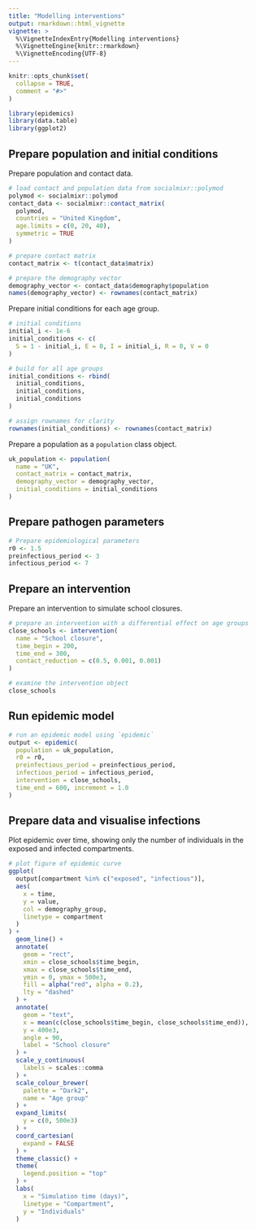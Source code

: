 ```yaml
---
title: "Modelling interventions"
output: rmarkdown::html_vignette
vignette: >
  %\VignetteIndexEntry{Modelling interventions}
  %\VignetteEngine{knitr::rmarkdown}
  %\VignetteEncoding{UTF-8}
---
```


```r
knitr::opts_chunk$set(
  collapse = TRUE,
  comment = "#>"
)
```

```r
library(epidemics)
library(data.table)
library(ggplot2)
```

## Prepare population and initial conditions

Prepare population and contact data.

```r
# load contact and population data from socialmixr::polymod
polymod <- socialmixr::polymod
contact_data <- socialmixr::contact_matrix(
  polymod,
  countries = "United Kingdom",
  age.limits = c(0, 20, 40),
  symmetric = TRUE
)

# prepare contact matrix
contact_matrix <- t(contact_data$matrix)

# prepare the demography vector
demography_vector <- contact_data$demography$population
names(demography_vector) <- rownames(contact_matrix)
```

Prepare initial conditions for each age group.

```r
# initial conditions
initial_i <- 1e-6
initial_conditions <- c(
  S = 1 - initial_i, E = 0, I = initial_i, R = 0, V = 0
)

# build for all age groups
initial_conditions <- rbind(
  initial_conditions,
  initial_conditions,
  initial_conditions
)

# assign rownames for clarity
rownames(initial_conditions) <- rownames(contact_matrix)
```

Prepare a population as a `population` class object.

```r
uk_population <- population(
  name = "UK",
  contact_matrix = contact_matrix,
  demography_vector = demography_vector,
  initial_conditions = initial_conditions
)
```

## Prepare pathogen parameters

```r
# Prepare epidemiological parameters
r0 <- 1.5
preinfectious_period <- 3
infectious_period <- 7
```

## Prepare an intervention

Prepare an intervention to simulate school closures.

```r
# prepare an intervention with a differential effect on age groups
close_schools <- intervention(
  name = "School closure",
  time_begin = 200,
  time_end = 300,
  contact_reduction = c(0.5, 0.001, 0.001)
)

# examine the intervention object
close_schools
```

## Run epidemic model

```r
# run an epidemic model using `epidemic`
output <- epidemic(
  population = uk_population,
  r0 = r0,
  preinfectious_period = preinfectious_period,
  infectious_period = infectious_period,
  intervention = close_schools,
  time_end = 600, increment = 1.0
)
```

## Prepare data and visualise infections

Plot epidemic over time, showing only the number of individuals in the exposed and infected compartments.

```r
# plot figure of epidemic curve
ggplot(
  output[compartment %in% c("exposed", "infectious")],
  aes(
    x = time,
    y = value,
    col = demography_group,
    linetype = compartment
  )
) +
  geom_line() +
  annotate(
    geom = "rect",
    xmin = close_schools$time_begin,
    xmax = close_schools$time_end,
    ymin = 0, ymax = 500e3,
    fill = alpha("red", alpha = 0.2),
    lty = "dashed"
  ) +
  annotate(
    geom = "text",
    x = mean(c(close_schools$time_begin, close_schools$time_end)),
    y = 400e3,
    angle = 90,
    label = "School closure"
  ) +
  scale_y_continuous(
    labels = scales::comma
  ) +
  scale_colour_brewer(
    palette = "Dark2",
    name = "Age group"
  ) +
  expand_limits(
    y = c(0, 500e3)
  ) +
  coord_cartesian(
    expand = FALSE
  ) +
  theme_classic() +
  theme(
    legend.position = "top"
  ) +
  labs(
    x = "Simulation time (days)",
    linetype = "Compartment",
    y = "Individuals"
  )
```
